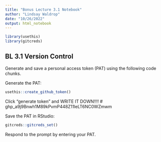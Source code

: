 ```yaml
---
title: "Bonus Lecture 3.1 Notebook"
author: "Lindsay Waldrop"
date: "10/26/2022"
output: html_notebook
---
```

```r
library(usethis)
library(gitcreds)
```

## BL 3.1 Version Control 

Generate and save a personal access token (PAT) using the following code chunks.

Generate the PAT: 

```r
usethis::create_github_token()
```

Click "generate token" and WRITE IT DOWN!!!!
# 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

Save the PAT in RStudio: 

```r
gitcreds::gitcreds_set()
```

Respond to the prompt by entering your PAT. 
